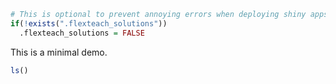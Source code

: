 
```r
# This is optional to prevent annoying errors when deploying shiny apps
if(!exists(".flexteach_solutions"))
  .flexteach_solutions = FALSE
```

This is a minimal demo.

```r
ls()
```